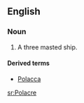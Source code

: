 ==English==

===Noun===
{{wikipedia}}
{{en-noun}}

# {{nautical|obsolete}} A three masted ship.

====Derived terms====
*[[Polacca]] {{pos_a}}

[[sr:Polacre]]